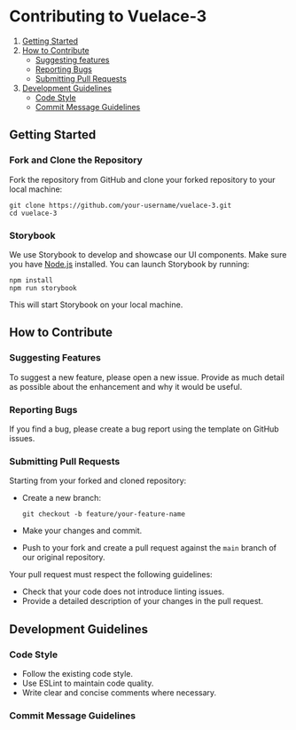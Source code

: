 # Contributing to Vuelace-3

1. [Getting Started](#getting-started)
2. [How to Contribute](#how-to-contribute)
   - [Suggesting features](#suggesting-features)
   - [Reporting Bugs](#reporting-bugs)
   - [Submitting Pull Requests](#submitting-pull-requests)
3. [Development Guidelines](#development-guidelines)
   - [Code Style](#code-style)
   - [Commit Message Guidelines](#commit-message-guidelines)

## Getting Started

### Fork and Clone the Repository

Fork the repository from GitHub and clone your forked repository to your local machine:

```
git clone https://github.com/your-username/vuelace-3.git
cd vuelace-3
```

### Storybook

We use Storybook to develop and showcase our UI components.
Make sure you have [Node.js](https://nodejs.org/) installed. You can launch Storybook by running:

```
npm install
npm run storybook
```

This will start Storybook on your local machine.

## How to Contribute

### Suggesting Features

To suggest a new feature, please open a new issue. Provide as much detail as possible about the enhancement and why it would be useful.

### Reporting Bugs

If you find a bug, please create a bug report using the template on GitHub issues.

### Submitting Pull Requests

Starting from your forked and cloned repository:

- Create a new branch:

  ```
  git checkout -b feature/your-feature-name
  ```

- Make your changes and commit.
- Push to your fork and create a pull request against the `main` branch of our original repository.

Your pull request must respect the following guidelines:

- Check that your code does not introduce linting issues.
- Provide a detailed description of your changes in the pull request.

## Development Guidelines

### Code Style

- Follow the existing code style.
- Use ESLint to maintain code quality.
- Write clear and concise comments where necessary.

### Commit Message Guidelines
